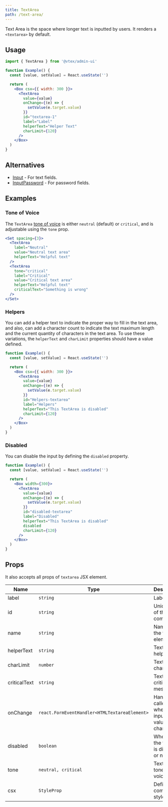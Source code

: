 ```yaml
---
title: TextArea
path: /text-area/
---
```


Text Area is the space where longer text is inputted by users. It renders a `<textarea>` by default.

## Usage

```jsx isStatic
import { TextArea } from '@vtex/admin-ui'

function Example() {
  const [value, setValue] = React.useState('')

  return (
    <Box csx={{ width: 300 }}>
      <TextArea
        value={value}
        onChange={(e) => {
          setValue(e.target.value)
        }}
        id="textarea-1"
        label="Label"
        helperText="Helper Text"
        charLimit={120}
      />
    </Box>
  )
}
```

## Alternatives

- [Input](input/) - For text fields.
- [InputPassword](input-password/) - For password fields.

## Examples

### Tone of Voice

The `TextArea` [tone of voice](/foundations/colors/#tones) is either `neutral` (default) or `critical`, and is adjustable using the `tone` prop.

```jsx live
<Set spacing={3}>
  <TextArea
    label="Neutral"
    value="Neutral text area"
    helperText="Helpful text"
  />
  <TextArea
    tone="critical"
    label="Critical"
    value="Critical text area"
    helperText="Helpful text"
    criticalText="Something is wrong"
  />
</Set>
```

### Helpers

You can add a helper text to indicate the proper way to fill in the text area, and also, can add a character count to indicate the text maximum length and the current quantity of characters in the text area. To use these variations, the `helperText` and `charLimit` properties should have a value defined.

```jsx live
function Example() {
  const [value, setValue] = React.useState('')

  return (
    <Box csx={{ width: 300 }}>
      <TextArea
        value={value}
        onChange={(e) => {
          setValue(e.target.value)
        }}
        id="Helpers-textarea"
        label="Helpers"
        helperText="This TextArea is disabled"
        charLimit={120}
      />
    </Box>
  )
}
```

### Disabled

You can disable the input by defining the `disabled` property.

```jsx live
function Example() {
  const [value, setValue] = React.useState('')

  return (
    <Box width={300}>
      <TextArea
        value={value}
        onChange={(e) => {
          setValue(e.target.value)
        }}
        id="disabled-textarea"
        label="Disabled"
        helperText="This TextArea is disabled"
        disabled
        charLimit={120}
      />
    </Box>
  )
}
```

## Props

It also accepts all props of `textarea` JSX element.

| Name         | Type                                          | Description                                  | Required | Default   |
| ------------ | --------------------------------------------- | -------------------------------------------- | -------- | --------- |
| label        | `string`                                      | Label text                                   | ✅       | -         |
| id           | `string`                                      | Unique id of the component                   | ✅       | -         |
| name         | `string`                                      | Name of the textarea element.                | 🚫       | -         |
| helperText   | `string`                                      | TextArea helper text                         | 🚫       | -         |
| charLimit    | `number`                                      | TextArea char limit                          | 🚫       | -         |
| criticalText | `string`                                      | TextArea critical message                    | 🚫       | -         |
| onChange     | `react.FormEventHandler<HTMLTextareaElement>` | Handler called when the inputs value changes | 🚫       | -         |
| disabled     | `boolean`                                     | Whether the textarea is disabled or not      | 🚫       | `false`   |
| tone         | `neutral, critical`                           | TextArea's tone of voice                     | 🚫       | `neutral` |
| csx          | `StyleProp`                                   | Defines component styles                     | 🚫       | `{}`      |
